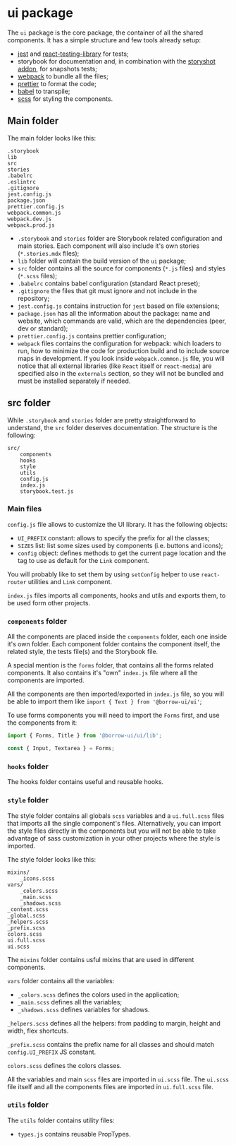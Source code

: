
<Meta title="Project Structure/ui package" />

# ui package

The `ui` package is the core package, the container of all the shared components.
It has a simple structure and few tools already setup:

-   [jest](https://jestjs.io/) and
    [react-testing-library](https://testing-library.com/docs/react-testing-library/intro) for tests;
-   storybook for documentation and, in combination with the
    [storyshot addon](https://github.com/storybookjs/storybook/tree/master/addons/storyshots), for snapshots tests;
-   [webpack](https://webpack.js.org/) to bundle all the files;
-   [prettier](https://prettier.io/) to format the code;
-   [babel](https://babeljs.io/) to transpile;
-   [scss](https://sass-lang.com/) for styling the components.

## Main folder

The main folder looks like this:

```
.storybook
lib
src
stories
.babelrc
.eslintrc
.gitignore
jest.config.js
package.json
prettier.config.js
webpack.common.js
webpack.dev.js
webpack.prod.js
```

-   `.storybook` and `stories` folder are Storybook related configuration and main stories.
    Each component will also include it's own stories (`*.stories.mdx` files);
-   `lib` folder will contain the build version of the `ui` package;
-   `src` folder contains all the source for components (`*.js` files) and styles (`*.scss` files);
-   `.babelrc` contains babel configuration (standard React preset);
-   `.gitignore` the files that git must ignore and not include in the repository;
-   `jest.config.js` contains instruction for `jest` based on file extensions;
-   `package.json` has all the information about the package: name and website,
    which commands are valid, which are the dependencies (peer, dev or standard);
-   `prettier.config.js` contains prettier configuration;
-   `webpack` files contains the configuration for webpack: which loaders to run, how to minimize the code
    for production build and to include source maps in development. If you look inside `webpack.common.js` file, you will notice that all
    external libraries (like `React` itself or `react-media`) are specified also in the `externals` section, so they will
    not be bundled and must be installed separately if needed.

## src folder

While `.storybook` and `stories` folder are pretty straightforward to understand, the `src` folder deserves documentation.
The structure is the following:

```
src/
    components
    hooks
    style
    utils
    config.js
    index.js
    storybook.test.js
```

### Main files

`config.js` file allows to customize the UI library. It has the following objects:

-   `UI_PREFIX` constant: allows to specify the prefix for all the classes;
-   `SIZES` list: list some sizes used by components (i.e. buttons and icons);
-   `config` object: defines methods to get the current page location and the tag to use
    as default for the `Link` component.

You will probably like to set them by using `setConfig` helper to use `react-router`
utilities and `Link` component.

`index.js` files imports all components, hooks and utils and exports them, to be used form other projects.

### `components` folder

All the components are placed inside the `components` folder, each one inside it's own folder.
Each component folder contains the component itself, the related style,
the tests file(s) and the Storybook file.

A special mention is the `forms` folder, that contains all the forms related components.
It also contains it's "own" `index.js` file where all the components are imported.

All the components are then imported/exported in `index.js` file,
so you will be able to import them like `import { Text } from '@borrow-ui/ui'`;

To use forms components you will need to import the `Forms` first, and use the components from it:

```js
import { Forms, Title } from '@borrow-ui/ui/lib';

const { Input, Textarea } = Forms;
```

### `hooks` folder

The hooks folder contains useful and reusable hooks.

### `style` folder

The style folder contains all globals `scss` variables and a `ui.full.scss` files that imports all the
single component's files.
Alternatively, you can import the style files directly in the components but you will not be able to
take advantage of sass customization in your other projects where the style is imported.

The style folder looks like this:

```
mixins/
    _icons.scss
vars/
    _colors.scss
    _main.scss
    _shadows.scss
_content.scss
_global.scss
_helpers.scss
_prefix.scss
colors.scss
ui.full.scss
ui.scss
```

The `mixins` folder contains usful mixins that are used in different components.

`vars` folder contains all the variables:

-   `_colors.scss` defines the colors used in the application;
-   `_main.scss` defines all the variables;
-   `_shadows.scss` defines variables for shadows.

`_helpers.scss` defines all the helpers: from padding to margin, height and width, flex shortcuts.

`_prefix.scss` contains the prefix name for all classes and should match `config.UI_PREFIX` JS constant.

`colors.scss` defines the colors classes.

All the variables and main `scss` files are imported in `ui.scss` file.
The `ui.scss` file itself and all the components files are imported in `ui.full.scss` file.

### `utils` folder

The `utils` folder contains utility files:

-   `types.js` contains reusable PropTypes.
